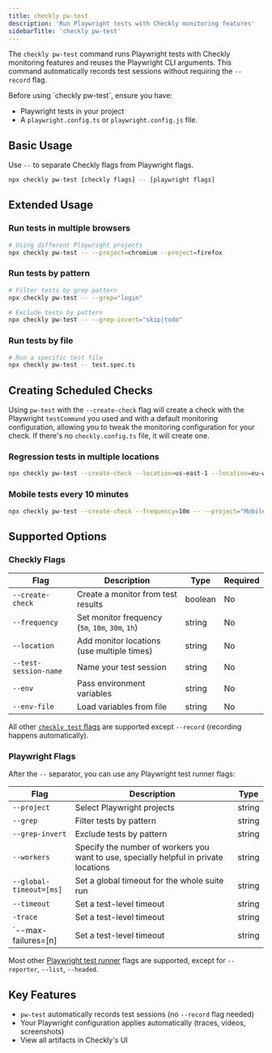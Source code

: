 ```yaml
---
title: checkly pw-test
description: 'Run Playwright tests with Checkly monitoring features'
sidebarTitle: 'checkly pw-test'
---
```


The `checkly pw-test` command runs Playwright tests with Checkly monitoring features and reuses the Playwright CLI arguments. 
This command automatically records test sessions without requiring the `--record` flag.

<Accordion title="Prerequisites">
Before using `checkly pw-test`, ensure you have:

- Playwright tests in your project
- A `playwright.config.ts` or `playwright.config.js` file.

</Accordion>

## Basic Usage

Use `--` to separate Checkly flags from Playwright flags.

```bash Terminal
npx checkly pw-test [checkly flags] -- [playwright flags]
```

## Extended Usage

<Tabs>
<Tab title="Basic Examples">

### Run tests in multiple browsers

```bash Terminal
# Using different Playwright projects
npx checkly pw-test -- --project=chromium --project=firefox
```

### Run tests by pattern

```bash Terminal
# Filter tests by grep pattern
npx checkly pw-test -- --grep="login"

# Exclude tests by pattern
npx checkly pw-test -- --grep-invert="skip|todo"
```

### Run tests by file

```bash Terminal
# Run a specific test file
npx checkly pw-test -- test.spec.ts

```

## Creating Scheduled Checks

Using `pw-test` with the `--create-check` flag will create a check with the Playwright `testCommand` you used 
and with a default monitoring configuration, allowing you to tweak the monitoring configuration for your check. 
If there's no `checkly.config.ts` file, it will create one.

### Regression tests in multiple locations

```bash Terminal
npx checkly pw-test --create-check --location=us-east-1 --location=eu-west-1 --frequency=5m -- --grep="@regression"
```

### Mobile tests every 10 minutes

```bash Terminal
npx checkly pw-test --create-check --frequency=10m -- --project="Mobile Chrome" --grep="@critical"
```

## Supported Options

### Checkly Flags

| Flag | Description | Type | Required |
|------|-------------|------|----------|
| `--create-check` | Create a monitor from test results | boolean | No |
| `--frequency` | Set monitor frequency (`5m`, `10m`, `30m`, `1h`) | string | No |
| `--location` | Add monitor locations (use multiple times) | string | No |
| `--test-session-name` | Name your test session | string | No |
| `--env` | Pass environment variables | string | No |
| `--env-file` | Load variables from file | string | No |

All other [`checkly test` flags](/cli/checkly-test) are supported except `--record` (recording happens automatically).


### Playwright Flags

After the `--` separator, you can use any Playwright test runner flags:

| Flag | Description | Type |
|------|-------------|------|
| `--project` | Select Playwright projects | string |
| `--grep` | Filter tests by pattern | string |
| `--grep-invert` | Exclude tests by pattern | string |
| `--workers` | Specify the number of workers you want to use, specially helpful in private locations | string |
| `--global-timeout=[ms]` | Set a global timeout for the whole suite run | string |
| `--timeout` | Set a test-level timeout | string |
| `-trace` | Set a test-level timeout | string |
| `--max-failures=[n] | Set a test-level timeout | string |

Most other [Playwright test runner](https://playwright.dev/docs/test-cli) flags are supported, except for `--reporter`, `--list`, `--headed`. 


## Key Features

- `pw-test` automatically records test sessions (no `--record` flag needed)
- Your Playwright configuration applies automatically (traces, videos, screenshots)
- View all artifacts in Checkly's UI

